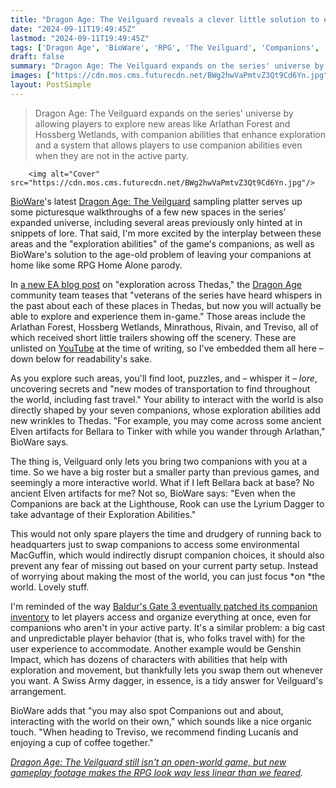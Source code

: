 ```yaml
---
title: "Dragon Age: The Veilguard reveals a clever little solution to every RPG's companion problem"
date: "2024-09-11T19:49:45Z"
lastmod: "2024-09-11T19:49:45Z"
tags: ['Dragon Age', 'BioWare', 'RPG', 'The Veilguard', 'Companions', 'Exploration', 'Thedas']
draft: false
summary: "Dragon Age: The Veilguard expands on the series' universe by allowing players to explore new areas like Arlathan Forest and Hossberg Wetlands, with companion abilities that enhance exploration and a system that allows players to use companion abilities even when they are not in the active party."
images: ["https://cdn.mos.cms.futurecdn.net/BWg2hwVaPmtvZ3Qt9Cd6Yn.jpg"]
layout: PostSimple
---
```

> Dragon Age: The Veilguard expands on the series' universe by allowing players to explore new areas like Arlathan Forest and Hossberg Wetlands, with companion abilities that enhance exploration and a system that allows players to use companion abilities even when they are not in the active party.


        <img alt="Cover" src="https://cdn.mos.cms.futurecdn.net/BWg2hwVaPmtvZ3Qt9Cd6Yn.jpg"/>
        
[BioWare](https://www.gamesradar.com/tag/bioware/)'s latest [Dragon Age: The Veilguard](https://www.gamesradar.com/dragon-age-4-confirmed-release-date-solas-wishlist-news/) sampling platter serves up some picturesque walkthroughs of a few new spaces in the series' expanded universe, including several areas previously only hinted at in snippets of lore. That said, I'm more excited by the interplay between these areas and the "exploration abilities" of the game's companions, as well as BioWare's solution to the age-old problem of leaving your companions at home like some RPG Home Alone parody. 

In [<u>a new EA blog post</u>](https://www.ea.com/games/dragon-age/dragon-age-the-veilguard/news/exploration-across-thedas) on "exploration across Thedas," the [Dragon Age](https://www.gamesradar.com/tag/dragon-age/) community team teases that "veterans of the series have heard whispers in the past about each of these places in Thedas, but now you will actually be able to explore and experience them in-game." Those areas include the Arlathan Forest, Hossberg Wetlands, Minrathous, Rivain, and Treviso, all of which received short little trailers showing off the scenery. These are unlisted on [YouTube](https://www.gamesradar.com/tag/youtube/) at the time of writing, so I've embedded them all here – down below for readability's sake. 

As you explore such areas, you'll find loot, puzzles, and – whisper it – *lore*, uncovering secrets and "new modes of transportation to find throughout the world, including fast travel." Your ability to interact with the world is also directly shaped by your seven companions, whose exploration abilities add new wrinkles to Thedas. "For example, you may come across some ancient Elven artifacts for Bellara to Tinker with while you wander through Arlathan," BioWare says. 

The thing is, Veilguard only lets you bring two companions with you at a time. So we have a big roster but a smaller party than previous games, and seemingly a more interactive world. What if I left Bellara back at base? No ancient Elven artifacts for me? Not so, BioWare says: "Even when the Companions are back at the Lighthouse, Rook can use the Lyrium Dagger to take advantage of their Exploration Abilities." 

This would not only spare players the time and drudgery of running back to headquarters just to swap companions to access some environmental MacGuffin, which would indirectly disrupt companion choices, it should also prevent any fear of missing out based on your current party setup. Instead of worrying about making the most of the world, you can just focus *on *the world. Lovely stuff. 

I'm reminded of the way [<u>Baldur's Gate 3 eventually patched its companion inventory</u>](https://www.gamesradar.com/baldurs-gate-3-patch-5s-best-change-is-the-inventory-fix-that-weve-been-waiting-for-since-launch/) to let players access and organize everything at once, even for companions who aren't in your active party. It's a similar problem: a big cast and unpredictable player behavior (that is, who folks travel with) for the user experience to accommodate. Another example would be Genshin Impact, which has dozens of characters with abilities that help with exploration and movement, but thankfully lets you swap them out whenever you want. A Swiss Army dagger, in essence, is a tidy answer for Veilguard's arrangement. 

BioWare adds that "you may also spot Companions out and about, interacting with the world on their own," which sounds like a nice organic touch. "When heading to Treviso, we recommend finding Lucanis and enjoying a cup of coffee together." 

[<u><em>Dragon Age: The Veilguard still isn't an open-world game, but new gameplay footage makes the RPG look way less linear than we feared</em></u>](https://www.gamesradar.com/games/dragon-age/dragon-age-the-veilguard-still-isnt-an-open-world-game-but-new-gameplay-footage-makes-the-rpg-look-way-less-linear-than-we-feared/)*.* 
        